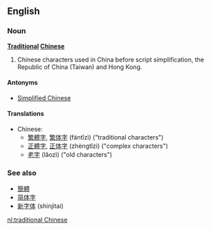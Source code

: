 ==English==
===Noun===
'''[[Traditional]] [[Chinese]]'''

# Chinese characters used in China before script simplification, the Republic of China (Taiwan) and Hong Kong.

====Antonyms====
*[[Simplified Chinese]]

====Translations====
*Chinese:
**[[繁體字]], [[繁体字]] (fántǐzì) ("traditional characters")
**[[正體字]], [[正体字]] (zhèngtǐzì) ("complex characters")
**[[老字]] (lǎozì) ("old characters")

===See also===
*[[簡體]]
*[[简体字]]
*[[新字体]] (shinjitai)

[[nl:traditional Chinese]]